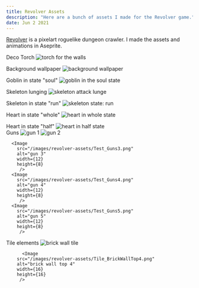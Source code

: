 ```yaml
---
title: Revolver Assets  
description: "Here are a bunch of assets I made for the Revolver game."
date: Jun 2 2021
---
```

[Revolver](/posts/revolver) is a pixelart roguelike dungeon crawler. I made the assets and animations in Aseprite.

Deco Torch <Image
        src="/images/revolver-assets/Deco_Torch.png"
        alt="torch for the walls"
        width={24}
        height={8}
         />

Background wallpaper <Image
        src="/images/revolver-assets/Sprite_Background_wallpaperRevolver.png"
        alt="background wallpaper"
        width={24}
        height={24}
         />
         
Goblin in state "soul" <Image
        src="/images/revolver-assets/Sprite_Enemy_GoblinStateSoul.png"
        alt="goblin in the soul state"
        width={60}
        height={16}
         />
         
Skeleton lunging <Image
        src="/images/revolver-assets/Sprite_Enemy_skeletonAttackLunge.png"
        alt="skeleton attack lunge"
        width={60}
        height={16}
         />
         
Skeleton in state "run" <Image
        src="/images/revolver-assets/Sprite_Enemy_skeletonStateRun.png"
        alt="skeleton state: run"
        width={60}
        height={16}
         />
         
Heart in state "whole" <Image
        src="/images/revolver-assets/Sprite_UI_heartStateWhole.png"
        alt="heart in whole state"
        width={10}
        height={13}
         />
         
Heart in state "half" <Image
        src="/images/revolver-assets/Sprite_UI_heartStateHalf.png"
        alt="heart in half state"
        width={10}
        height={13}
         />         
Guns <Image
        src="/images/revolver-assets/Test_Guns1.png"
        alt="gun 1"
        width={12}
        height={8}
         />
      <Image
        src="/images/revolver-assets/Test_Guns2.png"
        alt="gun 2"
        width={12}
        height={8}
         />

      <Image
        src="/images/revolver-assets/Test_Guns3.png"
        alt="gun 3"
        width={12}
        height={8}
         />
      <Image
        src="/images/revolver-assets/Test_Guns4.png"
        alt="gun 4"
        width={12}
        height={8}
         />
      <Image
        src="/images/revolver-assets/Test_Guns5.png"
        alt="gun 5"
        width={12}
        height={8}
         />
Tile elements <Image
        src="/images/revolver-assets/Tile_brickWall.png"
        alt="brick wall tile"
        width={16}
        height={16}
         />

          <Image
        src="/images/revolver-assets/Tile_BrickWallTop4.png"
        alt="brick wall top 4"
        width={16}
        height={16}
         />
         

         

         

         

         
